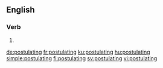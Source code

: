 ==English==

===Verb===
{{head|en|present participle}}

# {{present participle of|postulate|lang=en}}

[[de:postulating]]
[[fr:postulating]]
[[ku:postulating]]
[[hu:postulating]]
[[simple:postulating]]
[[fi:postulating]]
[[sv:postulating]]
[[vi:postulating]]